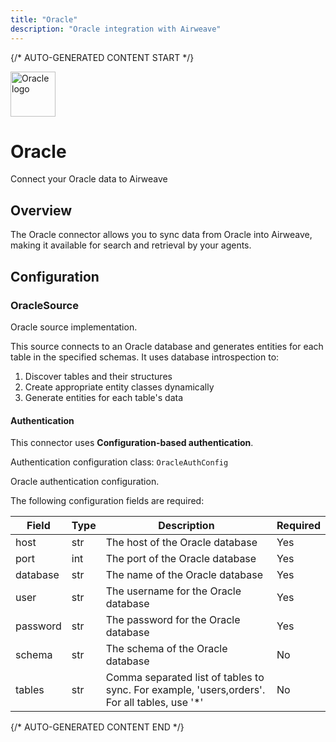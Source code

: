 ```yaml
---
title: "Oracle"
description: "Oracle integration with Airweave"
---
```


{/* AUTO-GENERATED CONTENT START */}



<div className="connector-header">
  <img src="icon.svg" alt="Oracle logo" width="72" height="72" className="connector-icon" />
  <div className="connector-info">
    <h1>Oracle</h1>
    <p>Connect your Oracle data to Airweave</p>
  </div>
</div>

## Overview

The Oracle connector allows you to sync data from Oracle into Airweave, making it available for search and retrieval by your agents.

## Configuration


### OracleSource

Oracle source implementation.

This source connects to an Oracle database and generates entities for each table
in the specified schemas. It uses database introspection to:
1. Discover tables and their structures
2. Create appropriate entity classes dynamically
3. Generate entities for each table's data

#### Authentication

This connector uses **Configuration-based authentication**.

Authentication configuration class: `OracleAuthConfig`

Oracle authentication configuration.

The following configuration fields are required:

| Field | Type | Description | Required |
|-------|------|-------------|----------|
| host | str | The host of the Oracle database | Yes |
| port | int | The port of the Oracle database | Yes |
| database | str | The name of the Oracle database | Yes |
| user | str | The username for the Oracle database | Yes |
| password | str | The password for the Oracle database | Yes |
| schema | str | The schema of the Oracle database | No |
| tables | str | Comma separated list of tables to sync. For example, 'users,orders'. For all tables, use '*' | No |





{/* AUTO-GENERATED CONTENT END */}
